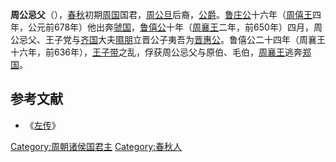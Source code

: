 '''周公忌父'''（{{bd|？||？||catIdx=J姬}}），[[春秋|春秋]]初期[[周国_(畿内诸侯国)|周国]]国君，[[周公旦|周公旦]]后裔，[[公爵|公爵]]。[[鲁庄公|鲁庄公]]十六年（[[周僖王|周僖王]]四年，公元前678年）他出奔[[虢国|虢国]]，[[鲁僖公|鲁僖公]]十年（[[周襄王|周襄王]]二年，前650年）四月，周公忌父、王子党与[[齐国|齐国]]大夫[[隰朋|隰朋]]立晋公子夷吾为[[晋惠公|晋惠公]]。鲁僖公二十四年（周襄王十六年，前636年），[[王子带|王子带]]之乱，俘获周公忌父与原伯、毛伯，[[周襄王|周襄王]]逃奔[[郑国|郑国]]。

==参考文献==
*《[[左传|左传]]》

[[Category:周朝诸侯国君主|Category:周朝诸侯国君主]]
[[Category:春秋人|Category:春秋人]]